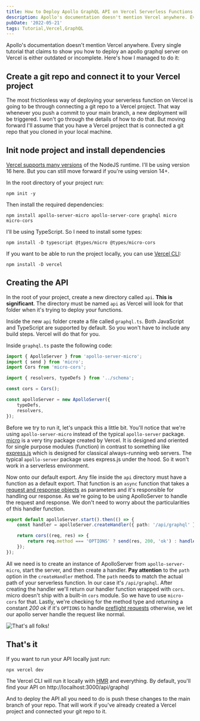 ```yaml
---
title: How to Deploy Apollo GraphQL API on Vercel Serverless Functions
description: Apollo's documentation doesn't mention Vercel anywhere. Every single tutorial that claims to show you how to deploy an apollo graphql server on Vercel is either outdated or incomplete. Here's how I managed to do it
pubDate: '2022-05-21'
tags: Tutorial,Vercel,GraphQL
---
```


Apollo's documentation doesn't mention Vercel anywhere. Every single tutorial that claims to show you how to deploy an apollo graphql server on Vercel is either outdated or incomplete. Here's how I managed to do it:

## Create a git repo and connect it to your Vercel project

The most frictionless way of deploying your serverless function on Vercel is going to be through connecting a git repo to a Vercel project. That way whenever you push a commit to your main branch, a new deployment will be triggered. I won't go through the details of how to do that. But moving forward I'll assume that you have a Vercel project that is connected a git repo that you cloned in your local machine.

## Init node project and install dependencies

[Vercel supports many versions](https://vercel.com/docs/runtimes#official-runtimes/node-js/node-js-version) of the NodeJS runtime. I'll be using version 16 here. But you can still move forward if you're using version 14+.

In the root directory of your project run:

```shell
npm init -y
```

Then install the required dependencies:

```shell
npm install apollo-server-micro apollo-server-core graphql micro micro-cors
```

I'll be using TypeScript. So I need to install some types:

```shell
npm install -D typescript @types/micro @types/micro-cors
```

If you want to be able to run the project locally, you can use [Vercel CLI](https://vercel.com/docs/cli):

```shell
npm install -D vercel
```

## Creating the API

In the root of your project, create a new directory called `api`. **This is significant**. The directory must be named `api` as Vercel will look for that folder when it's trying to deploy your functions.

Inside the new `api` folder create a file called `graphql.ts`. Both JavaScript and TypeScript are supported by default. So you won't have to include any build steps. Vercel will do that for you.

Inside `graphql.ts` paste the following code:

```ts
import { ApolloServer } from 'apollo-server-micro';
import { send } from 'micro';
import Cors from 'micro-cors';

import { resolvers, typeDefs } from '../schema';

const cors = Cors();

const apolloServer = new ApolloServer({
	typeDefs,
	resolvers,
});
```

Before we try to run it, let's unpack this a little bit. You'll notice that we're using `apollo-server-micro` instead of the typical `apollo-server` package. [micro](https://github.com/vercel/micro) is a very tiny package created by Vercel. It is designed and oriented for single purpose modules (function) in contrast to something like [express.js](http://expressjs.com/) which is designed for classical always-running web servers. The typical `apollo-server` package uses express.js under the hood. So it won't work in a serverless environment.

Now onto our default export. Any file inside the `api` directory must have a function as a default export. That function is an `async` function that takes a [request and response objects](https://vercel.com/docs/runtimes#official-runtimes/node-js/node-js-request-and-response-objects) as parameters and it's responsible for handling our response. As we're going to be using ApolloServer to handle the request and response. We don't need to worry about the particularities of this handler function.

```ts
export default apolloServer.start().then(() => {
	const handler = apolloServer.createHandler({ path: '/api/graphql' });

	return cors((req, res) => {
		return req.method === 'OPTIONS' ? send(res, 200, 'ok') : handler(req, res);
	});
});
```

All we need is to create an instance of ApolloServer from `apollo-server-micro`, start the server, and then create a handler. **Pay attention** to the `path` option in the `createHandler` method. The `path` needs to match the actual path of your serverless function. In our case it's `/api/graphql`. After creating the handler we'll return our handler function wrapped with `cors`. micro doesn't ship with a built-in `cors` module. So we have to use `micro-cors` for that. Lastly, we're checking for the method type and returning a constant _200 ok_ if it's `OPTIONS` to handle [preflight requests](https://developer.mozilla.org/en-US/docs/Glossary/Preflight_request) otherwise, we let our apollo server handle the request like normal.

![That's all folks!](/content/how-to-deploy-apollo-graphql-api-on-vercel-serverless-functions/that's_all_folks.gif)

## That's it

If you want to run your API locally just run:

```shell
npx vercel dev
```

The Vercel CLI will run it locally with [HMR](https://webpack.js.org/concepts/hot-module-replacement/) and everything. By default, you'll find your API on http://localhost:3000/api/graphql

And to deploy the API all you need to do is push these changes to the main branch of your repo. That will work if you've already created a Vercel project and connected your git repo to it.
